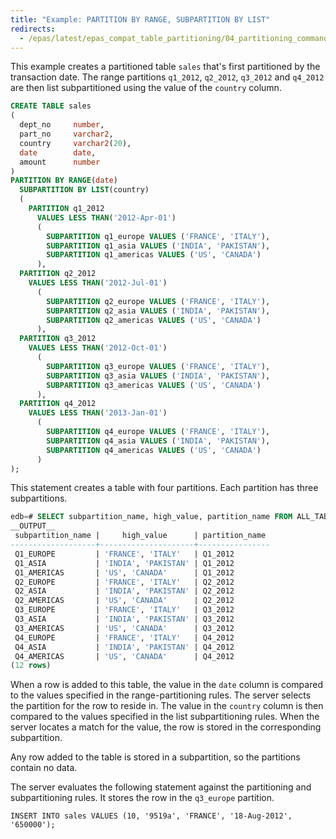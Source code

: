 ```yaml
---
title: "Example: PARTITION BY RANGE, SUBPARTITION BY LIST"
redirects:
  - /epas/latest/epas_compat_table_partitioning/04_partitioning_commands_compatible_with_oracle_databases/01_create_table_partition_by/07_example_partition_by_range_subpartition_by_list/ #generated for docs/epas/reorg-role-use-case-mode
---
```


<div id="example_partition_by_range_subpartition_by_list" class="registered_link"></div>

This example creates a partitioned table `sales` that's first partitioned by the transaction date. The range partitions `q1_2012`, `q2_2012`, `q3_2012` and `q4_2012` are then list subpartitioned using the value of the `country` column.

```sql
CREATE TABLE sales
(
  dept_no     number,
  part_no     varchar2,
  country     varchar2(20),
  date        date,
  amount      number
)
PARTITION BY RANGE(date)
  SUBPARTITION BY LIST(country)
  (
    PARTITION q1_2012
      VALUES LESS THAN('2012-Apr-01')
      (
        SUBPARTITION q1_europe VALUES ('FRANCE', 'ITALY'),
        SUBPARTITION q1_asia VALUES ('INDIA', 'PAKISTAN'),
        SUBPARTITION q1_americas VALUES ('US', 'CANADA')
      ),
  PARTITION q2_2012
    VALUES LESS THAN('2012-Jul-01')
      (
        SUBPARTITION q2_europe VALUES ('FRANCE', 'ITALY'),
        SUBPARTITION q2_asia VALUES ('INDIA', 'PAKISTAN'),
        SUBPARTITION q2_americas VALUES ('US', 'CANADA')
      ),
  PARTITION q3_2012
    VALUES LESS THAN('2012-Oct-01')
      (
        SUBPARTITION q3_europe VALUES ('FRANCE', 'ITALY'),
        SUBPARTITION q3_asia VALUES ('INDIA', 'PAKISTAN'),
        SUBPARTITION q3_americas VALUES ('US', 'CANADA')
      ),
  PARTITION q4_2012
    VALUES LESS THAN('2013-Jan-01')
      (
        SUBPARTITION q4_europe VALUES ('FRANCE', 'ITALY'),
        SUBPARTITION q4_asia VALUES ('INDIA', 'PAKISTAN'),
        SUBPARTITION q4_americas VALUES ('US', 'CANADA')
      )
);
```

This statement creates a table with four partitions. Each partition has three subpartitions.

```sql
edb=# SELECT subpartition_name, high_value, partition_name FROM ALL_TAB_SUBPARTITIONS;
__OUTPUT__
 subpartition_name |     high_value      | partition_name
-------------------+---------------------+----------------
 Q1_EUROPE         | 'FRANCE', 'ITALY'   | Q1_2012
 Q1_ASIA           | 'INDIA', 'PAKISTAN' | Q1_2012
 Q1_AMERICAS       | 'US', 'CANADA'      | Q1_2012
 Q2_EUROPE         | 'FRANCE', 'ITALY'   | Q2_2012
 Q2_ASIA           | 'INDIA', 'PAKISTAN' | Q2_2012
 Q2_AMERICAS       | 'US', 'CANADA'      | Q2_2012
 Q3_EUROPE         | 'FRANCE', 'ITALY'   | Q3_2012
 Q3_ASIA           | 'INDIA', 'PAKISTAN' | Q3_2012
 Q3_AMERICAS       | 'US', 'CANADA'      | Q3_2012
 Q4_EUROPE         | 'FRANCE', 'ITALY'   | Q4_2012
 Q4_ASIA           | 'INDIA', 'PAKISTAN' | Q4_2012
 Q4_AMERICAS       | 'US', 'CANADA'      | Q4_2012
(12 rows)
```

When a row is added to this table, the value in the `date` column is compared to the values specified in the range-partitioning rules. The server selects the partition for the row to reside in. The value in the `country` column is then compared to the values specified in the list subpartitioning rules. When the server locates a match for the value, the row is stored in the corresponding subpartition.

Any row added to the table is stored in a subpartition, so the partitions contain no data.

The server evaluates the following statement against the partitioning and subpartitioning rules. It stores the row in the `q3_europe` partition.

`INSERT INTO sales VALUES (10, '9519a', 'FRANCE', '18-Aug-2012', '650000');`
